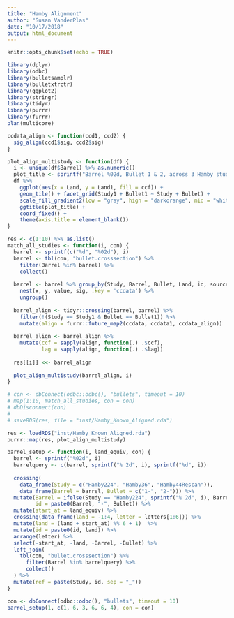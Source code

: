 ```yaml
---
title: "Hamby Alignment"
author: "Susan VanderPlas"
date: "10/17/2018"
output: html_document
---
```


```r
knitr::opts_chunk$set(echo = TRUE)
```

```r
library(dplyr)
library(odbc)
library(bulletsamplr)
library(bulletxtrctr)
library(ggplot2)
library(stringr)
library(tidyr)
library(purrr)
library(furrr)
plan(multicore)

ccdata_align <- function(ccd1, ccd2) {
  sig_align(ccd1$sig, ccd2$sig)
}
```

```r
plot_align_multistudy <- function(df) {
  i <- unique(df$Barrel) %>% as.numeric()
  plot_title <- sprintf("Barrel %02d, Bullet 1 & 2, across 3 Hamby studies", i)
  df %>%
    ggplot(aes(x = Land, y = Land1, fill = ccf)) + 
    geom_tile() + facet_grid(Study1 + Bullet1 ~ Study + Bullet) + 
    scale_fill_gradient2(low = "gray", high = "darkorange", mid = "white", midpoint = .5) + 
    ggtitle(plot_title) + 
    coord_fixed() + 
    theme(axis.title = element_blank())
}

res <- c(1:10) %>% as.list()
match_all_studies <- function(i, con) {
  barrel <- sprintf(c("%d", "%02d"), i)
  barrel <- tbl(con, "bullet.crosssection") %>%
    filter(Barrel %in% barrel) %>%
    collect()
  
  barrel <- barrel %>% group_by(Study, Barrel, Bullet, Land, id, source) %>%
    nest(x, y, value, sig, .key = 'ccdata') %>%
    ungroup()
  
  barrel_align <- tidyr::crossing(barrel, barrel) %>%
    filter(!(Study == Study1 & Bullet == Bullet1)) %>%
    mutate(align = furrr::future_map2(ccdata, ccdata1, ccdata_align))
  
  barrel_align <- barrel_align %>%
    mutate(ccf = sapply(align, function(.) .$ccf),
           lag = sapply(align, function(.) .$lag))
  
  res[[i]] <<- barrel_align
  
  plot_align_multistudy(barrel_align, i)
}

# con <- dbConnect(odbc::odbc(), "bullets", timeout = 10)
# map(1:10, match_all_studies, con = con)
# dbDisconnect(con)
# 
# saveRDS(res, file = "inst/Hamby_Known_Aligned.rda")

res <- loadRDS("inst/Hamby_Known_Aligned.rda")
purrr::map(res, plot_align_multistudy)
```

```r

barrel_setup <- function(i, land_equiv, con) {
  barrel <- sprintf("%02d", i)
  barrelquery <- c(barrel, sprintf("% 2d", i), sprintf("%d", i))
  
  crossing(
    data_frame(Study = c("Hamby224", "Hamby36", "Hamby44Rescan")),
    data_frame(Barrel = barrel, Bullet = c("1-", "2-"))) %>%
  mutate(Barrel = ifelse(Study == "Hamby224", sprintf("% 2d", i), Barrel),
         id = paste0(Barrel, "-", Bullet)) %>%
  mutate(start_at = land_equiv) %>%
  crossing(data_frame(land = -1:4, letter = letters[1:6])) %>%
  mutate(land = (land + start_at) %% 6 + 1)  %>%
  mutate(id = paste0(id, land)) %>%
  arrange(letter) %>%
  select(-start_at, -land, -Barrel, -Bullet) %>%
  left_join(
    tbl(con, "bullet.crosssection") %>%
      filter(Barrel %in% barrelquery) %>%
      collect()
  ) %>%
  mutate(ref = paste(Study, id, sep = "_"))
}

con <- dbConnect(odbc::odbc(), "bullets", timeout = 10)
barrel_setup(1, c(1, 6, 3, 6, 6, 4), con = con)

```
